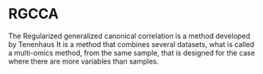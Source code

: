 # RGCCA

The Regularized generalized canonical correlation is a method developed by Tenenhaus
It is a method that combines several datasets, what is called a multi-omics method,
from the same sample, that is designed for the case where there are more 
variables than samples.


